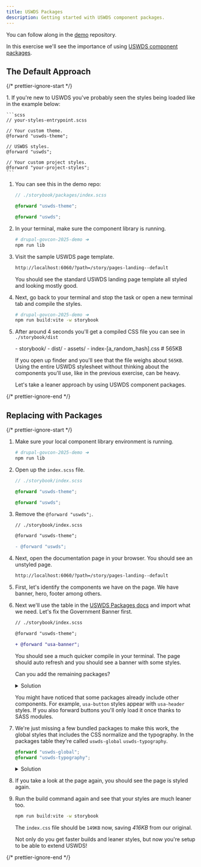 ```yaml
---
title: USWDS Packages
description: Getting started with USWDS component packages.
---
```



You can follow along in the [demo](https://github.com/Bixal/drupal-govcon-2025-demo) repository.

In this exercise we'll see the importance of using [USWDS component packages](https://designsystem.digital.gov/components/packages/).

## The Default Approach

{/* prettier-ignore-start */}

<Steps>
1. If you're new to USWDS you've probably seen the styles being loaded like in the example below:

    ```scss
    // your-styles-entrypoint.scss

    // Your custom theme.
    @forward "uswds-theme";

    // USWDS styles.
    @forward "uswds";

    // Your custom project styles.
    @forward "your-project-styles";
    ```

1. You can see this in the demo repo:


    ```scss
    // ./storybook/packages/index.scss

    @forward "uswds-theme";

    @forward "uswds";

    ```

1. In your terminal, make sure the component library is running.

    ```sh
    # drupal-govcon-2025-demo ➜
    npm run lib
    ```

1. Visit the sample USWDS page template.

    ```sh
    http://localhost:6060/?path=/story/pages-landing--default
    ```

    You should see the standard USWDS landing page template all styled and looking mostly good.

1. Next, go back to your terminal and stop the task or open a new terminal tab and compile the styles.

    ```sh
    # drupal-govcon-2025-demo ➜
    npm run build:vite -w storybook
    ```

1. After around 4 seconds you'll get a compiled CSS file you can see in `./storybook/dist`

    <FileTree>
    - storybook/
        - dist/
            - assets/
                - index-[a_random_hash].css # 565KB
    </FileTree>

    If you open up finder and you'll see that the file weighs about `565KB`. Using the entire USWDS stylesheet without thinking about the components you'll use, like in the previous exercise, can be heavy.

    Let's take a leaner approach by using USWDS component packages.
</Steps>

{/* prettier-ignore-end */}

## Replacing with Packages

{/* prettier-ignore-start */}

<Steps>

1. Make sure your local component library environment is running.

    ```sh
    # drupal-govcon-2025-demo ➜
    npm run lib
    ```

1. Open up the `index.scss` file.

    ```scss
    // ./storybook/index.scss

    @forward "uswds-theme";

    @forward "uswds";
    ```

1. Remove the `@forward "uswds";`.

    ```diff
    // ./storybook/index.scss

    @forward "uswds-theme";

    - @forward "uswds";
    ```

1. Next, open the documentation page in your browser. You should see an unstyled page.

    ```sh
    http://localhost:6060/?path=/story/pages-landing--default
    ```

1. First, let's identify the components we have on the page. We have banner, hero, footer among others.

1. Next we'll use the table in the [USWDS Packages docs](https://designsystem.digital.gov/components/packages/) and import what we need. Let's fix the Government Banner first.

    ```diff
    // ./storybook/index.scss

    @forward "uswds-theme";

    + @forward "usa-banner";
    ```

    You should see a much quicker compile in your terminal. The page should auto refresh and you should see a banner with some styles.

    Can you add the remaining packages?

    <details>
      <summary>Solution</summary>

      The following components should be included:

      ```diff
      // ./storybook/index.scss

      + @forward "usa-accordion";
      + @forward "usa-banner";
      + @forward "usa-button";
      + @forward "usa-skipnav";
      + @forward "usa-header";
      + @forward "usa-hero";
      + @forward "usa-section";
      + @forward "usa-footer";
      + @forward "usa-identifier";
      ```
    </details>

    You might have noticed that some packages already include other components. For example, `usa-button` styles appear with `usa-header` styles. If you also forward buttons you'll only load it once thanks to SASS modules.


1. We're just missing a few bundled packages to make this work, the global styles that includes the CSS normalize and the typography. In the packages table they're called `uswds-global` `uswds-typography`.

    ```scss
    @forward "uswds-global";
    @forward "uswds-typography";
    ```

    <details>
      <summary>Solution</summary>

      Your index file should look like this:

      ```scss
      // ./storybook/index.scss

      @forward "uswds-theme";

      @forward "usa-accordion";
      @forward "usa-banner";
      @forward "usa-button";
      @forward "usa-skipnav";
      @forward "usa-header";
      @forward "usa-hero";
      @forward "usa-section";
      @forward "usa-footer";
      @forward "usa-identifier";

      @forward "uswds-global";
      @forward "uswds-typography";
      ```
    </details>

1. If you take a look at the page again, you should see the page is styled again.

1. Run the build command again and see that your styles are much leaner too.

    ```sh
    npm run build:vite -w storybook
    ```

    The `index.css` file should be `149KB` now, saving _416KB_ from our original.

    Not only do you get faster builds and leaner styles, but now you're setup to be able to extend USWDS!
</Steps>

{/* prettier-ignore-end */}
